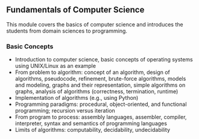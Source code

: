 ## Fundamentals of Computer Science

This module covers the basics of computer science and introduces the students from domain sciences to programming.

### Basic Concepts

- Introduction to computer science, basic concepts of operating systems using UNIX/Linux as an example
- From problem to algorithm: concept of an algorithm, design of algorithms, pseudocode, refinement, brute-force algorithms, models and modeling, graphs and their representation, simple algorithms on graphs, analysis of algorithms (correctness, termination, runtime)
- Implementation of algorithms (e.g., using Python)
- Programming paradigms: procedural, object-oriented, and functional programming; recursion versus iteration
- From program to process: assembly languages, assembler, compiler, interpreter, syntax and semantics of programming languages
- Limits of algorithms: computability, decidability, undecidability